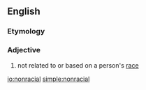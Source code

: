 ==English==

===Etymology===
{{prefix|en|non|racial}}

===Adjective===
{{en-adj|-}}

# not related to or based on a person's [[race]]

[[io:nonracial]]
[[simple:nonracial]]
